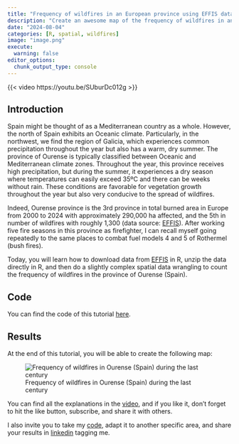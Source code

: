 ```yaml
---
title: "Frequency of wildfires in an European province using EFFIS data and R"
description: "Create an awesome map of the frequency of wildfires in an European province in the last century using data from EFFIS in R"
date: "2024-08-04"
categories: [R, spatial, wildfires]
image: "image.png"
execute: 
  warning: false
editor_options: 
  chunk_output_type: console
---
```


{{< video https://youtu.be/SUburDc012g >}}

## Introduction

Spain might be thought of as a Mediterranean country as a whole. However, the north of Spain exhibits an Oceanic climate. Particularly, in the northwest, we find the region of Galicia, which experiences common precipitation throughout the year but also has a warm, dry summer. The province of Ourense is typically classified between Oceanic and Mediterranean climate zones. Throughout the year, this province receives high precipitation, but during the summer, it experiences a dry season where temperatures can easily exceed 35ºC and there can be weeks without rain. These conditions are favorable for vegetation growth throughout the year but also very conducive to the spread of wildfires.

Indeed, Ourense province is the 3rd province in total burned area in Europe from 2000 to 2024 with approximately 290,000 ha affected, and the 5th in number of wildfires with roughly 1,300 (data source: [EFFIS](https://forest-fire.emergency.copernicus.eu/)). After working five fire seasons in this province as firefighter, I can recall myself going repeatedly to the same places to combat fuel models 4 and 5 of Rothermel (bush fires).

Today, you will learn how to download data from [EFFIS](https://forest-fire.emergency.copernicus.eu/){target="_blank"} in R, unzip the data directly in R, and then do a slightly complex spatial data wrangling to count the frequency of wildfires in the province of Ourense (Spain).

## Code

You can find the code of this tutorial [here](https://github.com/Cidree/blog_scripts/tree/main/010_wildfires){target="_blank"}.

## Results

At the end of this tutorial, you will be able to create the following map:

![Frequency of wildfires in Ourense (Spain) during the last century](wildfires_ourense.png){#fig-wildfires-ourense-frequency fig-align="center"}

You can find all the explanations in the [video](https://youtu.be/LSWiv4BpDZA){target="_blank"}, and if you like it, don't forget to hit the like button, subscribe, and share it with others.

I also invite you to take my [code](https://github.com/Cidree/blog_scripts/tree/main/010_wildfires){target="_blank"}, adapt it to another specific area, and share your results in [linkedin](https://www.linkedin.com/in/adrian-cidre/){target="_blank"} tagging me.
